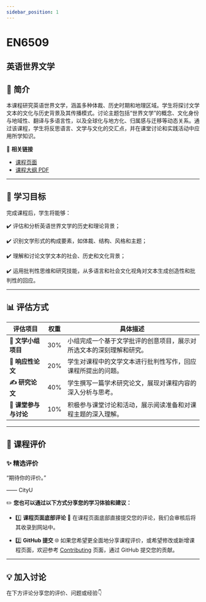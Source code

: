 ```yaml
---
sidebar_position: 1
---
```


# EN6509
## 英语世界文学

## **📘 简介**
本课程研究英语世界文学，涵盖多种体裁、历史时期和地理区域。学生将探讨文学文本的文化与历史背景及其传播模式。讨论主题包括“世界文学”的概念、文化身份与地域性、翻译与多语言性，以及全球化与地方化、归属感与迁移等动态关系。通过该课程，学生将反思语言、文学与文化的交汇点，并在课堂讨论和实践活动中应用所学知识。

🔗 **相关链接**
- [课程页面](https://www.cityu.edu.hk/catalogue/pg/202526/course/EN6509.htm)
- [课程大纲 PDF](https://www.cityu.edu.hk/catalogue/pg/202526/course/EN6509.pdf)

---

## **🎯 学习目标**

完成课程后，学生将能够：

✔️ 评估和分析英语世界文学的历史和理论背景；

✔️ 识别文学形式的构成要素，如体裁、结构、风格和主题；

✔️ 理解和讨论文学文本的社会、历史和文化背景；

✔️ 运用批判性思维和研究技能，从多语言和社会文化视角对文本生成创造性和批判性的回应。

---

## **📊 评估方式**

| **评估项目**               | **权重** | **具体描述**                                                                                     |
|---------------------------|---------|-----------------------------------------------------------------------------------------------|
| **📖 文学小组项目**         | 30%     | 小组完成一个基于文学批评的创意项目，展示对所选文本的深刻理解和研究。                                             |
| **📝 响应性论文**           | 20%     | 学生对课程中的文学文本进行批判性写作，回应课程所提出的问题。                                                   |
| **✍️ 研究论文**            | 40%     | 学生撰写一篇学术研究论文，展现对课程内容的深入分析与思考。                                                       |
| **💬 课堂参与与讨论**        | 10%     | 积极参与课堂讨论和活动，展示阅读准备和对课程主题的深入理解。                                                       |

---

## **💬 课程评价**

### ✨ **精选评价**
<div className={commentStyles.commentBox}>
    <p className={commentStyles.commentText}>
        “期待你的评价。”
    </p>
    <p className={commentStyles.commentAuthor}>—— CityU</p>
</div>

✏️ **您也可以通过以下方式分享您的学习体验和建议：**

- 1️⃣ **课程页面底部评论**
💬 在课程页面底部直接提交您的评论，我们会审核后将其收录到网站中。

- 2️⃣ **GitHub 提交**
🌐 如果您希望更全面地分享课程评价，或希望修改或新增课程页面，欢迎参考 [Contributing](/contributing) 页面，通过 GitHub 提交您的贡献。

---

## **💡 加入讨论**

在下方评论分享您的评价、问题或经验👇
<Utterances />

